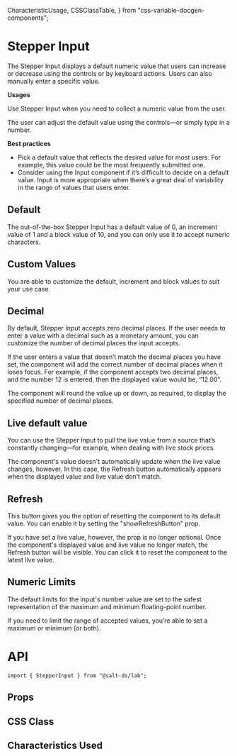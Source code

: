   CharacteristicUsage,
  CSSClassTable,
} from "css-variable-docgen-components";

<Meta title="Documentation/Lab/Stepper Input" />

# Stepper Input

The Stepper Input displays a default numeric value that users can increase or decrease using the controls or by keyboard actions. Users can also manually enter a specific value.

**Usages**

Use Stepper Input when you need to collect a numeric value from the user.

The user can adjust the default value using the controls—or simply type in a number.

**Best practices**

- Pick a default value that reflects the desired value for most users. For example, this value could be the most frequently submitted one.
- Consider using the Input component if it’s difficult to decide on a default value. Input is more appropriate when there’s a great deal of variability in the range of values that users enter.

## Default

The out-of-the-box Stepper Input has a default value of 0, an increment value of 1 and a block value of 10, and you can only use it to accept numeric characters.

<Canvas of={StepperInputStories.Default} />

## Custom Values

You are able to customize the default, increment and block values to suit your use case.

<Canvas of={StepperInputStories.CustomValues} />

## Decimal

By default, Stepper Input accepts zero decimal places. If the user needs to enter a value with a decimal such as a monetary amount, you can customize the number of decimal places the input accepts.

If the user enters a value that doesn’t match the decimal places you have set, the component will add the correct number of decimal places when it loses focus. For example, if the component accepts two decimal places, and the number 12 is entered, then the displayed value would be, “12.00”.

The component will round the value up or down, as required, to display the specified number of decimal places.

<Canvas of={StepperInputStories.Decimals} />

## Live default value

You can use the Stepper Input to pull the live value from a source that’s constantly changing—for example, when dealing with live stock prices.

The component's value doesn't automatically update when the live value changes, however. In this case, the Refresh button automatically appears when the displayed value and live value don’t match.

<Canvas of={StepperInputStories.LiveDefaultValue} />

## Refresh

This button gives you the option of resetting the component to its default value. You can enable it by setting the "showRefreshButton" prop.

If you have set a live value, however, the prop is no longer optional. Once the component's displayed value and live value no longer match, the Refresh button will be visible. You can click it to reset the component to the latest live value.

<Canvas of={StepperInputStories.RefreshButton} />

## Numeric Limits

The default limits for the input's number value are set to the safest representation of the maximum and minimum floating-point number.

If you need to limit the range of accepted values, you’re able to set a maximum or minimum (or both).

<Canvas of={StepperInputStories.NumericLimits} />

# API

```
import { StepperInput } from "@salt-ds/lab";
```

## Props

<ArgTypes of={StepperInputStories} />

## CSS Class

<CSSClassTable of={StepperInput} />

## Characteristics Used

<CharacteristicUsage of={StepperInput} />
